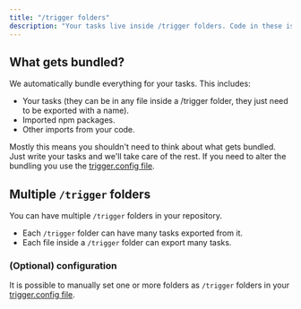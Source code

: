 ```yaml
---
title: "/trigger folders"
description: "Your tasks live inside /trigger folders. Code in these is bundled and deployed together."
---
```


## What gets bundled?

We automatically bundle everything for your tasks. This includes:

- Your tasks (they can be in any file inside a /trigger folder, they just need to be exported with a name).
- Imported npm packages.
- Other imports from your code.

Mostly this means you shouldn't need to think about what gets bundled. Just write your tasks and we'll take care of the rest. If you need to alter the bundling you use the [trigger.config file](/v3/trigger-config).

## Multiple `/trigger` folders

You can have multiple `/trigger` folders in your repository.

- Each `/trigger` folder can have many tasks exported from it.
- Each file inside a `/trigger` folder can export many tasks.

### (Optional) configuration

It is possible to manually set one or more folders as `/trigger` folders in your [trigger.config file](/v3/trigger-config).
